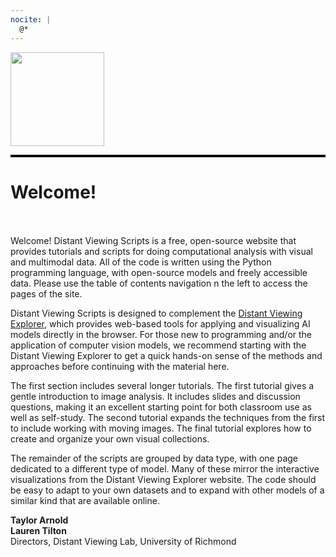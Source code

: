 ```yaml
---
nocite: |
  @*
---
```


<div style='position: relative; padding-below: 60px; border-bottom: 4px solid black'>
  <a href='https://distantviewing.org' target='_blank' rel='noopener noreferrer'>
    <img src='img/cover2.png' style='height: 150px'>
  </a>
</div>

# Welcome! {.unnumbered}

<div style='padding: 10px'>
</div>

Welcome! Distant Viewing Scripts is a free, open-source website that
provides tutorials and scripts for doing computational analysis with
visual and multimodal data. All of the code is written using the Python
programming language, with open-source models and freely accessible
data. Please use the table of contents navigation n the left to access
the pages of the site. 

Distant Viewing Scripts is designed to complement the
[Distant Viewing Explorer](https://distant-viewing.github.io/dvgui-demo),
which provides web-based tools for applying and visualizing AI models
directly in the browser. For those new to programming and/or the application
of computer vision models, we recommend starting with the Distant Viewing Explorer
to get a quick hands-on sense of the methods and approaches before continuing
with the material here.

The first section includes several longer tutorials. The first tutorial
gives a gentle introduction to image analysis. It includes slides and discussion
questions, making it an excellent starting point for both classroom use
as well as self-study. The second tutorial expands the techniques from the
first to include working with moving images. The final tutorial explores
how to create and organize your own visual collections.

The remainder of the scripts are grouped by data type, with one page dedicated
to a different type of model. Many of these mirror the interactive visualizations
from the Distant Viewing Explorer website. The code should be easy to adapt to
your own datasets and to expand with other models of a similar kind that are
available online.

<p>
  <span><strong>Taylor Arnold</strong></span> <br />
  <span><strong>Lauren Tilton</strong></span> <br />
  <span>Directors, Distant Viewing Lab, University of Richmond</span>
</p><br>
